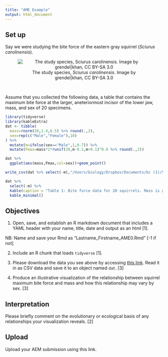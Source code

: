 ```yaml
---
title: "AME Example"
output: html_document
---
```


## Set up

Say we were studying the bite force of the eastern gray squirrel (*Sciurus carolinensis*).

<center>
![The study species, *Sciurus carolinensis*. Image by grendel|khan, CC BY-SA 3.0](https://upload.wikimedia.org/wikipedia/commons/thumb/7/75/Squirrel_closeup_profile.gk.jpg/500px-Squirrel_closeup_profile.gk.jpg)
</center>
<br>

Assume that you collected the following data, a table that contains the maximum bite force at the larger, aneteriormost incisor of the lower jaw, mass, and sex of 20 specimens.

```r
library(tidyverse)
library(kableExtra)
dat <- tibble(
  mass=rnorm(20,1.4,0.5) %>% round(.,2),
  sex=rep(c("Male","Female"),10)
) %>%
  mutate(m=ifelse(sex=="Male",1,0.7)) %>% 
  mutate(Fmax=mass*2*runif(20,m-0.1,m+0.1)^0.8 %>% round(.,2))

dat %>% 
  ggplot(aes(mass,Fmax,col=sex))+geom_point()

write_csv(dat %>% select(-m),"/Users/biology/Dropbox/Documents/bc (1)/5380.s24/class/data/bite_force.csv")
```

```r
dat %>% 
  select(-m) %>% 
  kable(caption = "Table 1: Bite force data for 20 squirrels. Mass is given in kg, bite force ('Fmax') is given in N") %>% 
  kable_minimal()
```

## Objectives

1. Open, save, and establish an R markdown document that includes a YAML header with your name, title, date and output as an html [1]. 

NB: Name and save your Rmd as "Lastname_Firstname_AME0.Rmd" [-1 if not]

2. Include an R chunk that loads `tidyverse` [1].

3. Please download the data you see above by accessing [this link](data/bite_force.csv). Read it in as CSV data and save it to an object named `dat`. [3]

4. Produce an illustrative visualization of the relationship between squirrel maximum bite force and mass and how this relationship may vary by sex. [3]


## Interpretation

Please briefly comment on the evolutionary or ecological basis of any relationships your visualization reveals. [2]

## Upload

Upload your AEM submission using this link.

